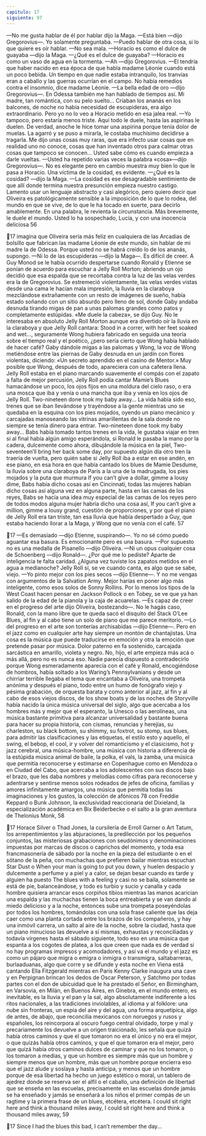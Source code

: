 ```yaml
---
capitulo: 17
siguiente: 97
---
```


—No me gusta hablar de él por hablar dijo la Maga.
—Está bien —dijo Gregorovius—. Yo solamente preguntaba.
—Puedo hablar de otra cosa, si lo que quiere es oír hablar.
—No sea mala.
—Horacio es como el dulce de guayaba —dijo la Maga.
—¿Qué es el dulce de guayaba?
—Horacio es como un vaso de agua en la tormenta.
—Ah —dijo Gregorovius.
—El tendría que haber nacido en esa época de que habla madame Léonie
cuando está un poco bebida. Un tiempo en que nadie estaba intranquilo, los
tranvías eran a caballo y las guerras ocurrían en el campo. No había remedios
contra el insomnio, dice madame Léonie.
—La bella edad de oro —dijo Gregorovius—. En Odessa también me han
hablado de tiempos así. Mi madre, tan romántica, con su pelo suelto... Criaban
los ananás en los balcones, de noche no había necesidad de escupideras, era algo
extraordinario. Pero yo no lo veo a Horacio metido en esa jalea real.
—Yo tampoco, pero estaría menos triste. Aquí todo le duele, hasta las
aspirinas le duelen. De verdad, anoche le hice tomar una aspirina porque tenía
dolor de muelas. La agarró y se puso a mirarla, le costaba muchísimo decidirse a
tragarla. Me dijo unas cosas muy raras, que era infecto usar cosas que en realidad
uno no conoce, cosas que han inventado otros para calmar otras cosas que
tampoco se conocen... Usted sabe cómo es cuando empieza a darle vueltas.
—Usted ha repetido varias veces la palabra «cosa»—dijo Gregorovius—. No
es elegante pero en cambio muestra muy bien lo que le pasa a Horacio. Una
víctima de la cosidad, es evidente.
—¿Qué es la cosidad? —dijo la Maga.
—La cosidad es ese desagradable sentimiento de que allí donde termina
nuestra presunción empieza nuestro castigo.
Lamento usar un lenguaje abstracto y casi alegórico, pero quiero decir que
Oliveira es patológicamente sensible a la imposición de lo que lo rodea, del
mundo en que se vive, de lo que le ha tocado en suerte, para decirlo
amablemente. En una palabra, le revienta la circunstancia. Más brevemente, le
duele el mundo. Usted lo ha sospechado, Lucía, y con una inocencia deliciosa
56

17
imagina que Oliveira sería más feliz en cualquiera de las Arcadias de bolsillo que
fabrican las madame Léonie de este mundo, sin hablar de mi madre la de
Odessa. Porque usted no se habrá creído lo de los ananás, supongo.
—Ni lo de las escupideras —dijo la Maga—. Es difícil de creer.
A Guy Monod se le había ocurrido despertarse cuando Ronald y Etienne se
ponían de acuerdo para escuchar a Jelly Roll Morton; abriendo un ojo decidió
que esa espalda que se recortaba contra la luz de las velas verdes era la de
Gregorovius. Se estremeció violentamente, las velas verdes vistas desde una
cama le hacían mala impresión, la lluvia en la claraboya mezclándose
extrañamente con un resto de imágenes de sueño, había estado soñando con un
sitio absurdo pero lleno de sol, donde Gaby andaba desnuda tirando migas de
pan a unas palomas grandes como patos y completamente estúpidas. «Me duele
la cabeza», se dijo Guy. No le interesaba en absoluto Jelly Roll Morton aunque
era divertido oír la lluvia en la claraboya y que Jelly Roll cantara: Stood in a correr,
with her feet soaked and wet..., seguramente Wong hubiera fabricado en seguida
una teoría sobre el tiempo real y el poético, ¿pero sería cierto que Wong había
hablado de hacer café? Gaby dándole migas a las palomas y Wong, la voz de
Wong metiéndose entre las piernas de Gaby desnuda en un jardín con flores
violentas, diciendo: «Un secreto aprendido en el casino de Mentor.» Muy posible
que Wong, después de todo, apareciera con una cafetera llena.
Jelly Roll estaba en el piano marcando suavemente el compás con el zapato a
falta de mejor percusión, Jelly Roll podía cantar Mamie’s Blues hamacándose un
poco, los ojos fijos en una moldura del cielo raso, o era una mosca que iba y venía
o una mancha que iba y venía en los ojos de Jelly Roll. Two-nineteen done took my
baby away... La vida había sido eso, trenes que se iban llevándose y trayéndose a
la gente mientras uno se quedaba en la esquina con los pies mojados, oyendo un
piano mecánico y carcajadas manoseando las vitrinas amarillentas de la sala
donde no siempre se tenía dinero para entrar. Two-nineteen done took my baby
away... Babs había tomado tantos trenes en la vida, le gustaba viajar en tren si al
final había algún amigo esperándola, si Ronald le pasaba la mano por la cadera,
dulcemente como ahora, dibujándole la música en la piel, Two-seventeen’ll bring
her back some day, por supuesto algún día otro tren la traería de vuelta, pero quién
sabe si Jelly Roll iba a estar en ese andén, en ese piano, en esa hora en que había
cantado los blues de Mamie Desdume, la lluvia sobre una claraboya de París a la
una de la madrugada, los pies mojados y la puta que murmura If you can’t give a
dollar, gimme a lousy dime, Babs había dicho cosas así en Cincinnati, todas las
mujeres habían dicho cosas así alguna vez en alguna parte, hasta en las camas de
los reyes, Babs se hacía una idea muy especial de las camas de los reyes pero de
todos modos alguna mujer habría dicho una cosa así, If you can’t give a million,
gimme a lousy grand, cuestión de proporciones, y por qué el piano de Jelly Roll era
tan triste, tan esa lluvia que había despertado a Guy, que estaba haciendo llorar a
la Maga, y Wong que no venía con el café.
57

17
—Es demasiado —dijo Etienne, suspirando—. Yo no sé cómo puedo aguantar
esa basura. Es emocionante pero es una basura.
—Por supuesto no es una medalla de Pisanello —dijo Oliveira.
—Ni un opus cualquier cosa de Schoenberg —dijo Ronald—. ¿Por qué me lo
pediste? Aparte de inteligencia te falta caridad. ¿Alguna vez tuviste los zapatos
metidos en el agua a medianoche? Jelly Roll sí, se ve cuando canta, es algo que se
sabe, viejo.
—Yo pinto mejor con los pies secos —dijo Etienne—. Y no me vengas con
argumentos de la Salvation Army. Mejor harías en poner algo más inteligente,
como esos solos de Sonny Rollins. Por lo menos los tipos de la West Coast hacen
pensar en Jackson Pollock o en Tobey, se ve que ya han salido de la edad de la
pianola y la caja de acuarelas.
—Es capaz de creer en el progreso del arte dijo Oliveira, bostezando—. No le
hagás caso, Ronald, con la mano libre que te queda sacó el disquito del Stack
O’Lee Blues, al fin y al cabo tiene un solo de piano que me parece meritorio.
—Lo del progreso en el arte son tonterías archisabidas —dijo Etienne—. Pero
en el jazz como en cualquier arte hay siempre un montón de chantajistas. Una
cosa es la música que puede traducirse en emoción y otra la emoción que
pretende pasar por música. Dolor paterno en fa sostenido, carcajada sarcástica en
amarillo, violeta y negro. No, hijo, el arte empieza más acá o más allá, pero no es
nunca eso.
Nadie parecía dispuesto a contradecirlo porque Wong esmeradamente
aparecía con el café y Ronald, encogiéndose de hombros, había soltado a los
Waring’s Pennsylvanians y desde un chirriar terrible llegaba el tema que
encantaba a Oliveira, una trompeta anónima y después el piano, todo entre un
humo de fonógrafo viejo y pésima grabación, de orquesta barata y como anterior
al jazz, al fin y al cabo de esos viejos discos, de los show boats y de las noches de
Storyville había nacido la única música universal del siglo, algo que acercaba a
los hombres más y mejor que el esperanto, la Unesco o las aerolíneas, una música
bastante primitiva para alcanzar universalidad y bastante buena para hacer su
propia historia, con cismas, renuncias y herejías, su charleston, su black bottom,
su shimmy, su foxtrot, su stomp, sus blues, para admitir las clasificaciones y las
etiquetas, el estilo esto y aquello, el swing, el bebop, el cool, ir y volver del
romanticismo y el clasicismo, hot y jazz cerebral, una música-hombre, una
música con historia a diferencia de la estúpida música animal de baile, la polka,
el vals, la zamba, una música que permitía reconocerse y estimarse en
Copenhague como en Mendoza o en Ciudad del Cabo, que acercaba a los
adolescentes con sus discos bajo el brazo, que les daba nombres y melodías como
cifras para reconocerse y adentrarse y sentirse menos solos rodeados de jefes de
oficina, familias y amores infinitamente amargos, una música que permitía todas
las imaginaciones y los gustos, la colección de afónicos 78 con Freddie Keppard o
Bunk Johnson, la exclusividad reaccionaria del Dixieland, la especialización
académica en Bix Beiderbecke o el salto a la gran aventura de Thelonius Monk,
58

17
Horace Silver o Thad Jones, la cursilería de Erroll Garner o Art Tatum, los
arrepentimientos y las abjuraciones, la predilección por los pequeños conjuntos,
las misteriosas grabaciones con seudónimos y denominaciones impuestas por
marcas de discos o caprichos del momento, y toda esa francmasonería de sábado
por la noche en la pieza del estudiante o en el sótano de la peña, con muchachas
que prefieren bailar mientras escuchan Star Dust o When your man is going to put
you down, y huelen despacio y dulcemente a perfume y a piel y a calor, se dejan
besar cuando es tarde y alguien ha puesto The blues with a feeling y casi no se
baila, solamente se está de pie, balanceándose, y todo es turbio y sucio y canalla
y cada hombre quisiera arrancar esos corpiños tibios mientras las manos
acarician una espalda y las muchachas tienen la boca entreabierta y se van dando
al miedo delicioso y a la noche, entonces sube una trompeta poseyéndolas por
todos los hombres, tomándolas con una sola frase caliente que las deja caer como
una planta cortada entre los brazos de los compañeros, y hay una inmóvil
carrera, un salto al aire de la noche, sobre la ciudad, hasta que un piano
minucioso las devuelve a sí mismas, exhaustas y reconciliadas y todavía vírgenes
hasta el sábado siguiente, todo eso en una música que espanta a los cogotes de
platea, a los que creen que nada es de verdad si no hay programas impresos y
acomodadores, y así va el mundo y el jazz es como un pájaro que migra o emigra
o inmigra o transmigra, saltabarreras, burlaaduanas, algo que corre y se difunde
y esta noche en Viena está cantando Ella Fitzgerald mientras en París Kenny
Clarke inaugura una cave y en Perpignan brincan los dedos de Oscar Peterson, y
Satchmo por todas partes con el don de ubicuidad que le ha prestado el Señor, en
Birmingham, en Varsovia, en Milán, en Buenos Aires, en Ginebra, en el mundo
entero, es inevitable, es la lluvia y el pan y la sal, algo absolutamente indiferente
a los ritos nacionales, a las tradiciones inviolables, al idioma y al folklore: una
nube sin fronteras, un espía del aire y del agua, una forma arquetípica, algo de
antes, de abajo, que reconcilia mexicanos con noruegos y rusos y españoles, los
reincorpora al oscuro fuego central olvidado, torpe y mal y precariamente los
devuelve a un origen traicionado, les señala que quizá había otros caminos y que
el que tomaron no era el único y no era el mejor, o que quizás había otros
caminos, y que el que tomaron era el mejor, pero que quizá había otros caminos
dulces de caminar y que no los tomaron, o los tomaron a medias, y que un
hombre es siempre más que un hombre y siempre menos que un hombre, más
que un hombre porque encierra eso que el jazz alude y soslaya y hasta anticipa, y
menos que un hombre porque de esa libertad ha hecho un juego estético o moral,
un tablero de ajedrez donde se reserva ser el alfil o el caballo, una definición de
libertad que se enseña en las escuelas, precisamente en las escuelas donde jamás
se ha enseñado y jamás se enseñará a los niños el primer compás de un ragtime y
la primera frase de un blues, etcétera, etcétera.
I could sit right here and think a thousand miles away,
I could sit right here and think a thousand miles away,
59

17
Since I had the blues this bad, I can’t remember the day...
